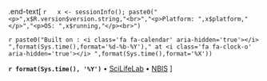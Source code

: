 
.end-text[
`r   x <- sessionInfo(); paste0("<p>",x$R.version$version.string,"<br>","<p>Platform: ",x$platform,"</p>","<p>OS: ",x$running,"</p><br>")`

<span class="small">`r paste0("Built on : <i class='fa fa-calendar' aria-hidden='true'></i> ",format(Sys.time(),format='%d-%b-%Y')," at <i class='fa fa-clock-o' aria-hidden='true'></i> ",format(Sys.time(),format='%X'))`</span>  

<b>`r format(Sys.time(), '%Y')`</b> • [SciLifeLab](https://www.scilifelab.se/) • [NBIS](https://nbis.se/)
]
